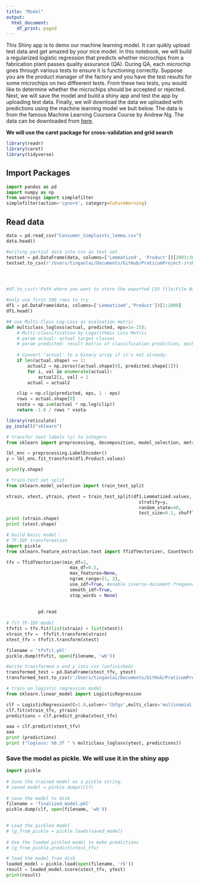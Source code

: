 ```yaml
---
title: "Model"
output:
  html_document:
    df_print: paged
---
```


This Shiny app is to demo our machine learning model. It can quikly upload test data and get amazed by your nice model. In this notebook, we will build a regularized logistic regression that predicts whether microchips from a fabrication plant passes quality assurance (QA). During QA, each microchip goes through various tests to ensure it is functioning correctly. Suppose you are the product manager of the factory and you have the test results for some microchips on two diffeerent tests. From these two tests, you would like to determine whether the microchips should be accepted or rejected. Next, we will save the model and build a shiny app and test the app by uploading test data. Finally, we will download the data we uploaded with predictions using the machine learning model we buit below. The data is from the famous Machine Learning Coursera Course by Andrew Ng. The data can be downloaded from [here](http://datascience-enthusiast.com/data/ex2data2.txt).


**We will use the caret package for cross-validation and grid search**
```r
library(readr)
library(caret)
library(tidyverse)
```

## Import Packages
```python
import pandas as pd
import numpy as np
from warnings import simplefilter
simplefilter(action='ignore', category=FutureWarning)
```


## Read data
```python
data = pd.read_csv("Consumer_Complaints_lemma.csv")
data.head()
```

```python
#writing partial data into csv as test set
testset = pd.DataFrame(data, columns=['Lemmatized', 'Product'])[2001:3000]
testset.to_csv(r'/Users/tinganlai/Documents/GitHub/PraticumProject-/rshiny/test.csv',  index=None, header=True)




#df.to_csv(r'Path where you want to store the exported CSV file\File Name.csv')
```



```python
#only use first 500 rows to try
df1 = pd.DataFrame(data, columns=['Lemmatized','Product'])[1:2000]
df1.head()
```



```python
## use Multi-Class Log-Loss as evaluation metric
def multiclass_logloss(actual, predicted, eps=1e-15):
    # Multi-classification by Logarithmic Loss Metric
    # param actual: actual target classes
    # param predicted: result matrix of classification prediction, each category has a probability
    
    # Convert 'actual' to a binary array if it's not already:
    if len(actual.shape) == 1:
        actual2 = np.zeros((actual.shape[0], predicted.shape[1]))
        for i, val in enumerate(actual):
            actual2[i, val] = 1
        actual = actual2

    clip = np.clip(predicted, eps, 1 - eps)
    rows = actual.shape[0]
    vsota = np.sum(actual * np.log(clip))
    return -1.0 / rows * vsota


```

```r
library(reticulate)
py_install("sklearn")
```


```python
# transfer text labels (y) to integers 
from sklearn import preprocessing, decomposition, model_selection, metrics, pipeline

lbl_enc = preprocessing.LabelEncoder()
y = lbl_enc.fit_transform(df1.Product.values)

print(y.shape)
```

```python
# train-test set split
from sklearn.model_selection import train_test_split

xtrain, xtest, ytrain, ytest = train_test_split(df1.Lemmatized.values, y, 
                                                  stratify=y, 
                                                  random_state=40, 
                                                  test_size=0.1, shuffle=True)
print (xtrain.shape)
print (xtest.shape)

```





```python
# build basic model：
# TF-IDF transformation
import pickle
from sklearn.feature_extraction.text import TfidfVectorizer, CountVectorizer

tfv = TfidfVectorizer(min_df=3,  
                        max_df=0.5,
                        max_features=None,                 
                        ngram_range=(1, 2), 
                        use_idf=True, #enable inverse-document-frequency
                        smooth_idf=True,
                        stop_words = None)
                        
                        
            pd.read            
                        
# fit TF-IDF model 
tfvfit = tfv.fit(list(xtrain) + list(xtest))
xtrain_tfv =  tfvfit.transform(xtrain) 
xtest_tfv = tfvfit.transform(xtest)

filename = 'tfvfit.pkl'
pickle.dump(tfvfit, open(filename, 'wb'))


```

```python
#write transformed x and y into csv (unfinished)
transformed_test = pd.DataFrame(xtest_tfv, ytest)
transformed_test.to_csv(r'/Users/tinganlai/Documents/GitHub/PraticumProject-/rshiny/transformed_test.csv',  index=None, header=True)

```




```python
# train on logistic regression model
from sklearn.linear_model import LogisticRegression

clf = LogisticRegression(C=1.0,solver='lbfgs',multi_class='multinomial')
clf.fit(xtrain_tfv, ytrain)
predictions = clf.predict_proba(xtest_tfv)

aaa = clf.predict(xtest_tfv)
aaa
print (predictions)
print ("logloss: %0.3f " % multiclass_logloss(ytest, predictions))

```




### Save the model as pickle. We will use it in the shiny app
```python
import pickle 
  
# Save the trained model as a pickle string. 
# saved_model = pickle.dumps(clf) 
  
# save the model to disk
filename = 'finalized_model.pkl'
pickle.dump(clf, open(filename, 'wb'))
 

# Load the pickled model 
# lg_from_pickle = pickle.loads(saved_model) 
  
# Use the loaded pickled model to make predictions 
# lg_from_pickle.predict(xtest_tfv) 
```


```python
# load the model from disk
loaded_model = pickle.load(open(filename, 'rb'))
result = loaded_model.score(xtest_tfv, ytest)
print(result)

```



